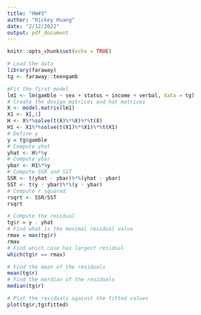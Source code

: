 ```yaml
---
title: "HW#3"
author: "Rickey Huang"
date: "2/12/2022"
output: pdf_document
---
```


```r
knitr::opts_chunk$set(echo = TRUE)
```

```r
# Load the data
library(faraway)
tg <- faraway::teengamb
```

\section{Part a}

```r
#Fit the first model
lm1 <- lm(gamble ~ sex + status + income + verbal, data = tg)
# Create the design matrices and hat matrices
X <- model.matrix(lm1)
X1 <- X[,1]
H <- X%*%solve(t(X)%*%X)%*%t(X)
H1 <- X1%*%solve(t(X1)%*%X1)%*%t(X1) 
# Define y
y = tg$gamble
# Compute yhat
yhat <- H%*%y 
# Compute ybar
ybar <- H1%*%y
# Compute SSR and SST 
SSR <- t(yhat - ybar)%*%(yhat - ybar)
SST <- t(y - ybar)%*%(y - ybar)
# Compute r squared
rsqrt <- SSR/SST
rsqrt
```

\section{Part b}

```r
# Compute the residual
tg$r = y - yhat
# Find what is the maximal residual value
rmax = max(tg$r)
rmax
# Find which case has largest residual
which(tg$r == rmax)
```

\section{Part c}

```r
# Find the mean of the residuals
mean(tg$r)
# Find the merdian of the residuals
median(tg$r)
```

\section{Part d}

```r
# Plot the residuals against the fitted values
plot(tg$r,tg$fitted)
```

